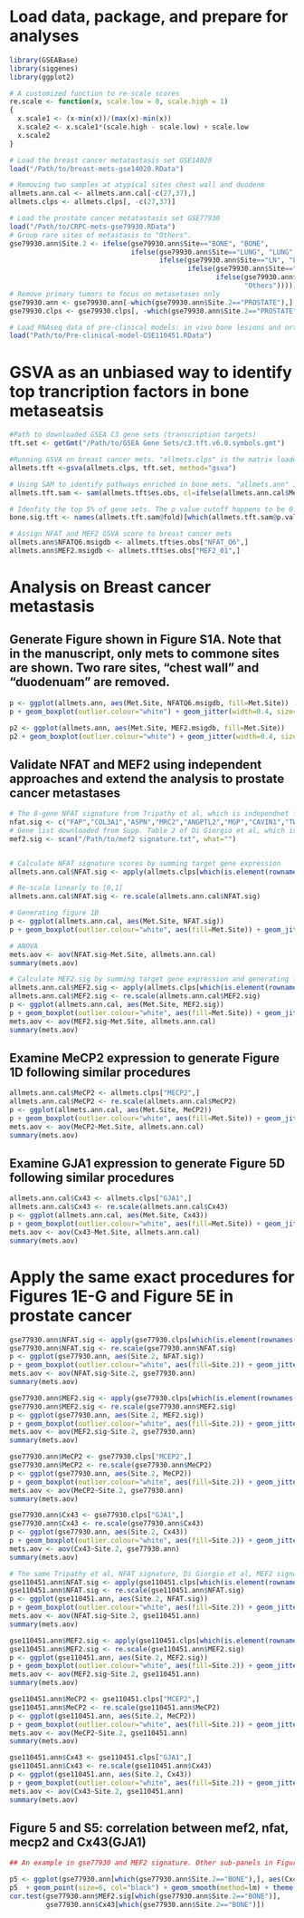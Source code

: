 # Load data, package, and prepare for analyses

```{r}
library(GSEABase) 
library(siggenes)
library(ggplot2)

# A customized function to re-scale scores
re.scale <- function(x, scale.low = 0, scale.high = 1)
{
  x.scale1 <- (x-min(x))/(max(x)-min(x))
  x.scale2 <- x.scale1*(scale.high - scale.low) + scale.low
  x.scale2
}

# Load the breast cancer metatastasis set GSE14020
load("/Path/to/breast-mets-gse14020.RData") 

# Removing two samples at atypical sites chest wall and duodenm
allmets.ann.cal <- allmets.ann.cal[-c(27,37),]
allmets.clps <- allmets.clps[, -c(27,37)]

# Load the prostate cancer metatastasis set GSE77930
load("/Path/to/CRPC-mets-gse79930.RData")
# Group rare sites of metastasis to "Others".
gse79930.ann$Site.2 <- ifelse(gse79930.ann$Site=="BONE", "BONE", 
                              ifelse(gse79930.ann$Site=="LUNG", "LUNG",
                                     ifelse(gse79930.ann$Site=="LN", "LN",
                                            ifelse(gse79930.ann$Site=="LIVER", "LIVER",
                                                   ifelse(gse79930.ann$Site=="PROSTATE", "PROSTATE",
                                                          "Others")))))
# Remove primary tumors to focus on metasetases only
gse79930.ann <- gse79930.ann[-which(gse79930.ann$Site.2=="PROSTATE"),]
gse79930.clps <- gse79930.clps[, -which(gse79930.ann$Site.2=="PROSTATE")]

# Load RNAseq data of pre-clinical models: in vivo bone lesions and orthotopic tumors
load("Path/to/Pre-clinical-model-GSE110451.RData")
```

# GSVA as an unbiased way to identify top trancription factors in bone metaseatsis

```{r}
#Path to downloaded GSEA C3 gene sets (transcription targets)
tft.set <- getGmt("/Path/to/GSEA Gene Sets/c3.tft.v6.0.symbols.gmt") 

#Running GSVA on breast cancer mets. "allmets.clps" is the matrix loaded from "breast-mets-gse14020.RData" containing breast cancer metastasis dataset with redundant probes averaged.
allmets.tft <-gsva(allmets.clps, tft.set, method="gsva") 

# Using SAM to identify pathways enriched in bone mets. "allmets.ann" is the data.frame containing site infor loaded from "breast-mets-gse14020.RData".
allmets.tft.sam <- sam(allmets.tft$es.obs, cl=ifelse(allmets.ann.cal$Met.Site=="Bone", 1, 0)) 

# Idenfity the top 5% of gene sets. The p value cutoff happens to be 0.00005
bone.sig.tft <- names(allmets.tft.sam@fold)[which(allmets.tft.sam@p.value < 0.00005)]

# Assign NFAT and MEF2 GSVA score to breast cancer mets
allmets.ann$NFATQ6.msigdb <- allmets.tft$es.obs["NFAT_Q6",]
allmets.ann$MEF2.msigdb <- allmets.tft$es.obs["MEF2_01",]
```

# Analysis on Breast cancer metastasis

## Generate Figure shown in Figure S1A. Note that in the manuscript, only mets to commone sites are shown. Two rare sites, "chest wall" and "duodenuam" are removed.

```{r}
p <- ggplot(allmets.ann, aes(Met.Site, NFATQ6.msigdb, fill=Met.Site))
p + geom_boxplot(outlier.colour="white") + geom_jitter(width=0.4, size=4, col="dark grey") + theme(panel.grid.major = element_blank(), axis.line.x = element_line(size=0.5, colour="black"), axis.line.y = element_line(size=0.5, colour="black"), panel.grid.minor=element_blank(), panel.background=element_blank(), axis.text.x=element_text(colour="black", size=14), axis.text.y=element_text(colour="black", size=14), text=element_text(size=16))

p2 <- ggplot(allmets.ann, aes(Met.Site, MEF2.msigdb, fill=Met.Site))
p2 + geom_boxplot(outlier.colour="white") + geom_jitter(width=0.4, size=4, col="dark grey") + theme(panel.grid.major = element_blank(), axis.line.x = element_line(size=0.5, colour="black"), axis.line.y = element_line(size=0.5, colour="black"), panel.grid.minor=element_blank(), panel.background=element_blank(), axis.text.x=element_text(colour="black", size=14), axis.text.y=element_text(colour="black", size=14), text=element_text(size=16))
```


## Validate NFAT and MEF2 using independent approaches and extend the analysis to prostate cancer metastases

```{r}
# The 8-gene NFAT signature from Tripathy et al, which is independnet from NFAT target genes defined in MSigDB
nfat.sig <- c("FAP","COL3A1","ASPN","MRC2","ANGPTL2","MGP","CAVIN1","TWIST1")
# Gene list downloaded from Supp. Table 2 of Di Giorgio et al, which is independnet from NFAT target genes defined in MSigDB
mef2.sig <- scan("/Path/to/mef2 signature.txt", what="") 


# Calculate NFAT signature scores by summing target gene expression
allmets.ann.cal$NFAT.sig <- apply(allmets.clps[which(is.element(rownames(allmets.clps), nfat.sig)),], 2, sum)

# Re-scale linearly to [0,1]
allmets.ann.cal$NFAT.sig <- re.scale(allmets.ann.cal$NFAT.sig)

# Generating figure 1B
p <- ggplot(allmets.ann.cal, aes(Met.Site, NFAT.sig)) 
p + geom_boxplot(outlier.colour="white", aes(fill=Met.Site)) + geom_jitter(width=0.4, size=4, col="dark grey") + theme(panel.grid.major = element_blank(), axis.line.x = element_line(size=0.5, colour="black"), axis.line.y = element_line(size=0.5, colour="black"), panel.grid.minor=element_blank(), panel.background=element_blank(), axis.text.x=element_text(colour="black", size=14), axis.text.y=element_text(colour="black", size=14), text=element_text(size=16))

# ANOVA 
mets.aov <- aov(NFAT.sig~Met.Site, allmets.ann.cal)
summary(mets.aov)

# Calculate MEF2.sig by summing target gene expression and generating figure 1C following similar procedures
allmets.ann.cal$MEF2.sig <- apply(allmets.clps[which(is.element(rownames(allmets.clps), mef2.sig)),], 2, sum)
allmets.ann.cal$MEF2.sig <- re.scale(allmets.ann.cal$MEF2.sig)
p <- ggplot(allmets.ann.cal, aes(Met.Site, MEF2.sig)) 
p + geom_boxplot(outlier.colour="white", aes(fill=Met.Site)) + geom_jitter(width=0.4, size=4, col="dark grey") + theme(panel.grid.major = element_blank(), axis.line.x = element_line(size=0.5, colour="black"), axis.line.y = element_line(size=0.5, colour="black"), panel.grid.minor=element_blank(), panel.background=element_blank(), axis.text.x=element_text(colour="black", size=14), axis.text.y=element_text(colour="black", size=14), text=element_text(size=16))
mets.aov <- aov(MEF2.sig~Met.Site, allmets.ann.cal)
summary(mets.aov)
```

## Examine MeCP2 expression to generate Figure 1D following similar procedures

```{r}
allmets.ann.cal$MeCP2 <- allmets.clps["MECP2",]
allmets.ann.cal$MeCP2 <- re.scale(allmets.ann.cal$MeCP2)
p <- ggplot(allmets.ann.cal, aes(Met.Site, MeCP2)) 
p + geom_boxplot(outlier.colour="white", aes(fill=Met.Site)) + geom_jitter(width=0.4, size=4, col="dark grey") + theme(panel.grid.major = element_blank(), axis.line.x = element_line(size=0.5, colour="black"), axis.line.y = element_line(size=0.5, colour="black"), panel.grid.minor=element_blank(), panel.background=element_blank(), axis.text.x=element_text(colour="black", size=14), axis.text.y=element_text(colour="black", size=14), text=element_text(size=16))
mets.aov <- aov(MeCP2~Met.Site, allmets.ann.cal)
summary(mets.aov)
```


## Examine GJA1 expression to generate Figure 5D following similar procedures

```{r}
allmets.ann.cal$Cx43 <- allmets.clps["GJA1",]
allmets.ann.cal$Cx43 <- re.scale(allmets.ann.cal$Cx43)
p <- ggplot(allmets.ann.cal, aes(Met.Site, Cx43)) 
p + geom_boxplot(outlier.colour="white", aes(fill=Met.Site)) + geom_jitter(width=0.4, size=4, col="dark grey") + theme(panel.grid.major = element_blank(), axis.line.x = element_line(size=0.5, colour="black"), axis.line.y = element_line(size=0.5, colour="black"), panel.grid.minor=element_blank(), panel.background=element_blank(), axis.text.x=element_text(colour="black", size=14), axis.text.y=element_text(colour="black", size=14), text=element_text(size=16))
mets.aov <- aov(Cx43~Met.Site, allmets.ann.cal)
summary(mets.aov)
```

# Apply the same exact procedures for Figures 1E-G and Figure 5E in prostate cancer

```{r}
gse77930.ann$NFAT.sig <- apply(gse77930.clps[which(is.element(rownames(gse77930.clps), nfat.sig)),], 2, sum)
gse77930.ann$NFAT.sig <- re.scale(gse77930.ann$NFAT.sig)
p <- ggplot(gse77930.ann, aes(Site.2, NFAT.sig)) 
p + geom_boxplot(outlier.colour="white", aes(fill=Site.2)) + geom_jitter(width=0.4, size=4, col="dark grey") + theme(panel.grid.major = element_blank(), axis.line.x = element_line(size=0.5, colour="black"), axis.line.y = element_line(size=0.5, colour="black"), panel.grid.minor=element_blank(), panel.background=element_blank(), axis.text.x=element_text(colour="black", size=14), axis.text.y=element_text(colour="black", size=14), text=element_text(size=16))
mets.aov <- aov(NFAT.sig~Site.2, gse77930.ann)
summary(mets.aov)

gse77930.ann$MEF2.sig <- apply(gse77930.clps[which(is.element(rownames(gse77930.clps), mef2.sig)),], 2, sum)
gse77930.ann$MEF2.sig <- re.scale(gse77930.ann$MEF2.sig)
p <- ggplot(gse77930.ann, aes(Site.2, MEF2.sig)) 
p + geom_boxplot(outlier.colour="white", aes(fill=Site.2)) + geom_jitter(width=0.4, size=4, col="dark grey") + theme(panel.grid.major = element_blank(), axis.line.x = element_line(size=0.5, colour="black"), axis.line.y = element_line(size=0.5, colour="black"), panel.grid.minor=element_blank(), panel.background=element_blank(), axis.text.x=element_text(colour="black", size=14), axis.text.y=element_text(colour="black", size=14), text=element_text(size=16))
mets.aov <- aov(MEF2.sig~Site.2, gse77930.ann)
summary(mets.aov)

gse77930.ann$MeCP2 <- gse77930.clps["MCEP2",]
gse77930.ann$MeCP2 <- re.scale(gse77930.ann$MeCP2)
p <- ggplot(gse77930.ann, aes(Site.2, MeCP2)) 
p + geom_boxplot(outlier.colour="white", aes(fill=Site.2)) + geom_jitter(width=0.4, size=4, col="dark grey") + theme(panel.grid.major = element_blank(), axis.line.x = element_line(size=0.5, colour="black"), axis.line.y = element_line(size=0.5, colour="black"), panel.grid.minor=element_blank(), panel.background=element_blank(), axis.text.x=element_text(colour="black", size=14), axis.text.y=element_text(colour="black", size=14), text=element_text(size=16))
mets.aov <- aov(MeCP2~Site.2, gse77930.ann)
summary(mets.aov)

gse77930.ann$Cx43 <- gse77930.clps["GJA1",]
gse77930.ann$Cx43 <- re.scale(gse77930.ann$Cx43)
p <- ggplot(gse77930.ann, aes(Site.2, Cx43)) 
p + geom_boxplot(outlier.colour="white", aes(fill=Site.2)) + geom_jitter(width=0.4, size=4, col="dark grey") + theme(panel.grid.major = element_blank(), axis.line.x = element_line(size=0.5, colour="black"), axis.line.y = element_line(size=0.5, colour="black"), panel.grid.minor=element_blank(), panel.background=element_blank(), axis.text.x=element_text(colour="black", size=14), axis.text.y=element_text(colour="black", size=14), text=element_text(size=16))
mets.aov <- aov(Cx43~Site.2, gse77930.ann)
summary(mets.aov)

# The same Tripathy et al, NFAT signature, Di Giorgio et al, MEF2 signature, MeCP2, and GJA1 expression in GSE110451, the pre-clinical models, Figure 2B and 4B
gse110451.ann$NFAT.sig <- apply(gse110451.clps[which(is.element(rownames(gse110451.clps), nfat.sig)),], 2, sum)
gse110451.ann$NFAT.sig <- re.scale(gse110451.ann$NFAT.sig)
p <- ggplot(gse110451.ann, aes(Site.2, NFAT.sig)) 
p + geom_boxplot(outlier.colour="white", aes(fill=Site.2)) + geom_jitter(width=0.4, size=4, col="dark grey") + theme(panel.grid.major = element_blank(), axis.line.x = element_line(size=0.5, colour="black"), axis.line.y = element_line(size=0.5, colour="black"), panel.grid.minor=element_blank(), panel.background=element_blank(), axis.text.x=element_text(colour="black", size=14), axis.text.y=element_text(colour="black", size=14), text=element_text(size=16))
mets.aov <- aov(NFAT.sig~Site.2, gse110451.ann)
summary(mets.aov)

gse110451.ann$MEF2.sig <- apply(gse110451.clps[which(is.element(rownames(gse110451.clps), mef2.sig)),], 2, sum)
gse110451.ann$MEF2.sig <- re.scale(gse110451.ann$MEF2.sig)
p <- ggplot(gse110451.ann, aes(Site.2, MEF2.sig)) 
p + geom_boxplot(outlier.colour="white", aes(fill=Site.2)) + geom_jitter(width=0.4, size=4, col="dark grey") + theme(panel.grid.major = element_blank(), axis.line.x = element_line(size=0.5, colour="black"), axis.line.y = element_line(size=0.5, colour="black"), panel.grid.minor=element_blank(), panel.background=element_blank(), axis.text.x=element_text(colour="black", size=14), axis.text.y=element_text(colour="black", size=14), text=element_text(size=16))
mets.aov <- aov(MEF2.sig~Site.2, gse110451.ann)
summary(mets.aov)

gse110451.ann$MeCP2 <- gse110451.clps["MCEP2",]
gse110451.ann$MeCP2 <- re.scale(gse110451.ann$MeCP2)
p <- ggplot(gse110451.ann, aes(Site.2, MeCP2)) 
p + geom_boxplot(outlier.colour="white", aes(fill=Site.2)) + geom_jitter(width=0.4, size=4, col="dark grey") + theme(panel.grid.major = element_blank(), axis.line.x = element_line(size=0.5, colour="black"), axis.line.y = element_line(size=0.5, colour="black"), panel.grid.minor=element_blank(), panel.background=element_blank(), axis.text.x=element_text(colour="black", size=14), axis.text.y=element_text(colour="black", size=14), text=element_text(size=16))
mets.aov <- aov(MeCP2~Site.2, gse110451.ann)
summary(mets.aov)

gse110451.ann$Cx43 <- gse110451.clps["GJA1",]
gse110451.ann$Cx43 <- re.scale(gse110451.ann$Cx43)
p <- ggplot(gse110451.ann, aes(Site.2, Cx43)) 
p + geom_boxplot(outlier.colour="white", aes(fill=Site.2)) + geom_jitter(width=0.4, size=4, col="dark grey") + theme(panel.grid.major = element_blank(), axis.line.x = element_line(size=0.5, colour="black"), axis.line.y = element_line(size=0.5, colour="black"), panel.grid.minor=element_blank(), panel.background=element_blank(), axis.text.x=element_text(colour="black", size=14), axis.text.y=element_text(colour="black", size=14), text=element_text(size=16))
mets.aov <- aov(Cx43~Site.2, gse110451.ann)
summary(mets.aov)
```


## Figure 5 and S5: correlation between mef2, nfat, mecp2 and Cx43(GJA1)

```{r}
## An example in gse77930 and MEF2 signature. Other sub-panels in Figure 5F and S5C can be reproduced by replacing gse77930 with other datasets, and MEF2.sig with NFAT.sig or MeCP2. 

p5 <- ggplot(gse77930.ann[which(gse77930.ann$Site.2=="BONE"),], aes(Cx43, MEF2.sig)) 
p5  + geom_point(size=6, col="black") + geom_smooth(method=lm) + theme(panel.grid.major = element_blank(), axis.line.x = element_line(size=0.5, colour="black"), axis.line.y = element_line(size=0.5, colour="black"), panel.grid.minor=element_blank(), panel.background=element_blank(), axis.text.x=element_text(colour="black", size=14), axis.text.y=element_text(colour="black", size=14), text=element_text(size=16))
cor.test(gse77930.ann$MEF2.sig[which(gse77930.ann$Site.2=="BONE")], 
         gse77930.ann$Cx43[which(gse77930.ann$Site.2=="BONE")])
```

